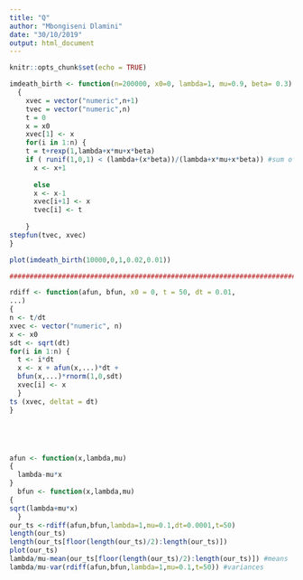 ```yaml
---
title: "Q"
author: "Mbongiseni Dlamini"
date: "30/10/2019"
output: html_document
---
```


```r
knitr::opts_chunk$set(echo = TRUE)
```

```r
imdeath_birth <- function(n=200000, x0=0, lambda=1, mu=0.9, beta= 0.3)
  {
    xvec = vector("numeric",n+1)
    tvec = vector("numeric",n)
    t = 0
    x = x0
    xvec[1] <- x
    for(i in 1:n) {
    t = t+rexp(1,lambda+x*mu+x*beta)
    if ( runif(1,0,1) < (lambda+(x*beta))/(lambda+x*mu+x*beta)) #sum of poisson is ~ poisson with mean the sum of the means
      x <- x+1
    
      else
      x <- x-1
      xvec[i+1] <- x
      tvec[i] <- t
    
    }
stepfun(tvec, xvec)
}

plot(imdeath_birth(10000,0,1,0.02,0.01))

###############################################################################

rdiff <- function(afun, bfun, x0 = 0, t = 50, dt = 0.01,
...)
{
n <- t/dt
xvec <- vector("numeric", n)
x <- x0
sdt <- sqrt(dt)
for(i in 1:n) {
  t <- i*dt
  x <- x + afun(x,...)*dt +
  bfun(x,...)*rnorm(1,0,sdt)
  xvec[i] <- x
  }
ts (xvec, deltat = dt)
}





afun <- function(x,lambda,mu)
{
  lambda-mu*x
}
  bfun <- function(x,lambda,mu)
{
sqrt(lambda+mu*x)
  }
our_ts <-rdiff(afun,bfun,lambda=1,mu=0.1,dt=0.0001,t=50)
length(our_ts)
length(our_ts[floor(length(our_ts)/2):length(our_ts)])
plot(our_ts)
lambda/mu-mean(our_ts[floor(length(our_ts)/2):length(our_ts)]) #means
lambda/mu-var(rdiff(afun,bfun,lambda=1,mu=0.1,t=50)) #variances

```

